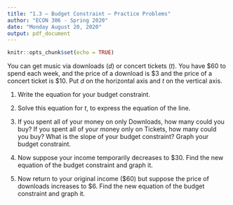 ```yaml
---
title: "1.3 — Budget Constraint — Practice Problems"
author: "ECON 306 - Spring 2020"
date: "Monday August 20, 2020"
output: pdf_document
---
```


```r
knitr::opts_chunk$set(echo = TRUE)
```

You can get music via downloads ($d$) or concert tickets ($t$). You have $60 to spend each week, and the price of a download is $3 and the price of a concert ticket is $10. Put $d$ on the horizontal axis and $t$ on the vertical axis.

1. Write the equation for your budget constraint.

2. Solve this equation for $t$, to express the equation of the line.

3. If you spent all of your money on only Downloads, how many could you buy? If you spent all of your money only on Tickets, how many could you buy? What is the slope of your budget constraint? Graph your budget constraint.

4. Now suppose your income temporarily decreases to $30. Find the new equation of the budget constraint and graph it.

5. Now return to your original income ($60) but suppose the price of downloads increases to $6. Find the new equation of the budget constraint and graph it.